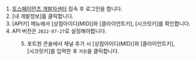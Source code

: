 

1. [토스페이먼츠 개발자센터](http://developers.tosspayments.com/) 접속 후 로그인을 합니다.
2. \[내 개발정보]를 클릭합니다.
3. \[API키] 메뉴에서 \[상점아이디(MID)]와 \[클라이언트키], \[시크릿키]를 확인합니다.
4. API 버전은 `2022-07-27`로 설정해야합니다.

<Figure src={image} caption="토스페이먼츠 개발자센터 내 API 키 조회 화면" />

5. 포트원 콘솔에서 채널 추가 시 \[상점아이디(MID)]와 \[클라이언트키], \[시크릿키]를 입력한 후 `저장`을 클릭합니다.
